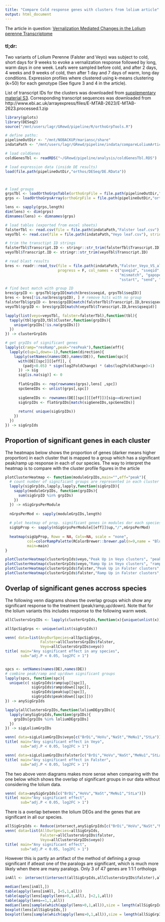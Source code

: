 ```yaml
---
title: "Compare Cold response genes with clusters from lolium article"
output: html_document
---
```



The article in question: [Vernalization Mediated Changes in the Lolium perenne Transcriptome](http://journals.plos.org/plosone/article?id=10.1371/journal.pone.0107365)

### tl;dr:

Two variants of Lolium Perenne (Falster and Veyo) was subject to cold, short days for 9 weeks to evoke a vernalization response followed by long, warm days in one week. Leafs were sampled before cold, and after 2 days, 4 weeks and 9 weeks of cold, then after 1 day and 7 days of warm, long day conditions. Expression profiles where clustered using k-means clustering (k=50) for each genotype (See figure 3 and 4 in the article).

List of transcript IDs for the clusters was downloaded from [supplementary material S3](http://journals.plos.org/plosone/article/asset?unique&id=info:doi/10.1371/journal.pone.0107365.s007). Corresponding transcript sequences was downloaded from http://www.ebi.ac.uk/arrayexpress/files/E-MTAB-2623/E-MTAB-2623.processed.1.zip

```r
library(gplots)
library(DESeq2)
source("/mnt/users/lagr/GRewd/pipeline/R/orthoGrpTools.R")
```

```r
# define paths:
pipelineOutDir <- "/mnt/NOBACKUP/mariansc/share"
indataPath <- "/mnt/users/lagr/GRewd/pipeline/indata/compareLoliumArticle"

# load coldGenes
coldGenesTbl <- readRDS("~/GRewd/pipeline/analysis/coldGenesTbl.RDS")

# load expression data (inside DE results)
load(file.path(pipelineOutDir,"orthos/DESeq/DE.RData"))



# load groups
grpsTbl <- loadOrthoGrpsTable(orthoGrpFile = file.path(pipelineOutDir,"orthos/orthoMCL/groups.txt"))
grps <- loadOrthoGrpsArray(orthoGrpFile = file.path(pipelineOutDir,"orthos/orthoMCL/groups.txt"))

lens <- sapply(grps,length)
dim(lens) <- dim(grps)
dimnames(lens) <- dimnames(grps)

```

```r
# load tables (exported from excel sheets)
falsterTbl <- read.csv(file = file.path(indataPath,"Falster leaf.csv"), stringsAsFactors=F)
veyoTbl <- read.csv(file = file.path(indataPath,"Veyo leaf.csv"), stringsAsFactors=F)

# trim the transctipt ID strings
falsterTbl$Transcript.ID <- stringr::str_trim(falsterTbl$Transcript.ID)
veyoTbl$Transcript.ID <- stringr::str_trim(veyoTbl$Transcript.ID)

# read blast results
bres <- readr::read_tsv(file = file.path(indataPath,"Falster_Veyo_VS_allProteomes.blastx"),
                        progress = F, col_names = c("qseqid", "sseqid", "pident", "length",
                                                    "mismatch", "gapopen", "qstart", "qend",
                                                    "sstart", "send", "evalue", "bitscore"))

# find best match with group ID
bres$grpID <- grpsTbl$grpID[match(bres$sseqid, grpsTbl$seqID)]
bres <- bres[!is.na(bres$grpID), ] # remove hits with no group
falsterTbl$grpID <- bres$grpID[match(falsterTbl$Transcript.ID,bres$qseqid)]
veyoTbl$grpID <- bres$grpID[match(veyoTbl$Transcript.ID,bres$qseqid)]

lapply(list(veyo=veyoTbl, falster=falsterTbl),function(tbl){
  tapply(tbl$grpID,tbl$Cluster,function(grpIDs){
    unique(grpIDs[!is.na(grpIDs)])
  })
}) -> clusterGrpIds
```


```r
# get grpIDs of significant genes
lapply(c(ramp="resRamp",peak="resPeak"),function(eff){
  lapply(c(up=1,down=-1),function(direction){
    lapply(setNames(names(DE),names(DE)), function(spc){
      with(DE[[spc]][[eff]], {
        (padj<0.05) * sign(log2FoldChange) * (abs(log2FoldChange)>1)
      }) -> sig
      sig[is.na(sig)] <- 0
      
      flatGrpIDs <- rep(rownames(grps),lens[ ,spc])
      spcGeneIDs <- unlist(grps[,spc])
      
      sigGeneIDs <- rownames(DE[[spc]][[eff]])[sig==direction]
      sigGrpIDs <- flatGrpIDs[match(sigGeneIDs,spcGeneIDs)]
      
      return( unique(sigGrpIDs))
    })
  }) 
}) -> sigGrpIds
```



## Proportion of significant genes in each cluster
The heatmaps below shows the proportion of genes (darker means higher proportion) in each cluster that is mapped to a group which has a significant peak/ramp up response in each of our species. The way to interpret the heatmap is to compare with the cluster profile figures in the article

```r


plotClusterHeatmap <- function(moduleGrpIDs,main="",eff="peak"){
  # count number of significant groups are represented in each cluster
  lapply(sigGrpIds,lapply,lapply,function(sigGrpID){
    sapply(moduleGrpIDs, function(grpIDs){
      sum(sigGrpID %in% grpIDs)
    })
  }) -> nSigGrpsPerModule
  
  nGrpsPerMod <- sapply(moduleGrpIDs,length)
  
  # plot heatmap of prop. significant genes in modules dor each species
  sigUpProp <- sapply(nSigGrpsPerModule[[eff]]$up,"/",nGrpsPerMod)
  
  heatmap(sigUpProp, Rowv = NA, Colv=NA, scale = "none",
          col=colorRampPalette(RColorBrewer::brewer.pal(n=9,name = "Blues"))(100),
          main=main)
}

plotClusterHeatmap(clusterGrpIds$veyo,"Peak Up in Veyo clusters", "peak")
plotClusterHeatmap(clusterGrpIds$veyo,"Ramp Up in Veyo clusters", "ramp")
plotClusterHeatmap(clusterGrpIds$falster,"Peak Up in Falster clusters", "peak")
plotClusterHeatmap(clusterGrpIds$falster,"Ramp Up in Falster clusters", "ramp")

```

## Overlap of significant genes accross species

The following venn diagrams shows the overlap groups which show any significant response to the treatment (peak/ramp,up/down). Note that for the lolium variants this includes response to the following warm week.

```r

allClustersGrpIDs <- lapply(clusterGrpIds,function(x){unique(unlist(x))})

allSpcSigGrps <- unique(unlist(sigGrpIds))

venn( data=list(AnyOurSpecies=allSpcSigGrps,
                Falster=allClustersGrpIDs$falster,
                Veyo=allClustersGrpIDs$veyo))
title( main="Any significant effect in any species",
       sub="adj.P < 0.05, log2FC > 1")



```

```r

spcs <- setNames(names(DE),names(DE))
# combine peak/ramp and up/down significant groups
lapply(spcs, function(spc){
  unique(c( sigGrpIds$ramp$up[[spc]],
            sigGrpIds$ramp$down[[spc]],
            sigGrpIds$peak$up[[spc]],
            sigGrpIds$peak$down[[spc]]))
}) -> anySigGrpIds

lapply(allClustersGrpIDs,function(loliumDEgrpIDs){
  lapply(anySigGrpIds,function(grpIDs){
    grpIDs[grpIDs %in% loliumDEgrpIDs]
  })
}) -> sigLoliumGrpIDs

venn( data=sigLoliumGrpIDs$veyo[c("BrDi","HoVu","NaSt","MeNu1","StLa")])
title( main="Any significant effect in Veyo",
       sub="adj.P < 0.05, log2FC > 1")

venn( data=sigLoliumGrpIDs$falster[c("BrDi","HoVu","NaSt","MeNu1","StLa")])
title( main="Any significant effect in Falster",
       sub="adj.P < 0.05, log2FC > 1")

```

The two above venn diagrams makes more sense when comparing with the one below which shows the overlap of significant groups in our data without considering the lolium data. 

```r

venn( data=anySigGrpIds[c("BrDi","HoVu","NaSt","MeNu1","StLa")])
title( main="Any significant effect",
       sub="adj.P < 0.05, log2FC > 1")

```

There is a overlap between the lolium DEGs and the genes that are significant in all our species.

```r
allSigGrpIds <- Reduce(intersect,anySigGrpIds[c("BrDi","HoVu","NaSt","MeNu1","StLa")])
venn( data=list(AllOurSpecies=allSigGrpIds,
                Falster=allClustersGrpIDs$falster,
                Veyo=allClustersGrpIDs$veyo))
title( main="Any significant effect",
       sub="adj.P < 0.05, log2FC > 1")
```

However this is partly an artifact of the method of defining a group significant if atleast one of the paralogs are significant, which is much more likely when there are many paralogs. Only 3 of 47 genes are 1:1:1 orthologs

```r
inAll <- intersect(intersect(allSigGrpIds,allClustersGrpIDs$falster),allClustersGrpIDs$veyo)

median(lens[inAll,])
table(apply(lens[inAll, ]<5,1,all))
table(apply(lens[apply(lens>0,1,all), ]<2,1,all))
table(apply(lens==1,1,all))
median(lens[sample(which(apply(lens>0,1,all)),size = length(allSigGrpIds)),])
boxplot(lens[allSigGrpIds,])
boxplot(lens[sample(which(apply(lens>0,1,all)),size = length(allSigGrpIds)),])
```

